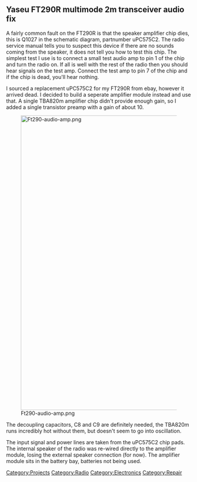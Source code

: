 == Yaseu FT290R multimode 2m transceiver audio fix ==

A fairly common fault on the FT290R is that the speaker amplifier chip dies, this is Q1027 in the schematic diagram, partnumber uPC575C2. The radio service manual tells you to suspect this device if there are no sounds coming from the speaker, it does not tell you how to test this chip. The simplest test I use is to connect a small test audio amp to pin 1 of the chip and turn the radio on. If all is well with the rest of the radio then you should hear signals on the test amp. Connect the test amp to pin 7 of the chip and if the chip is dead, you'll hear nothing.

I sourced a replacement uPC575C2 for my FT290R from ebay, however it arrived dead. I decided to build a seperate amplifier module instead and use that. A single TBA820m amplifier chip didn't provide enough gain, so I added a single transistor preamp with a gain of about 10.

[[Image:Ft290-audio-amp.png|thumb|800px]]

The decoupling capacitors, C8 and C9 are definitely needed, the TBA820m runs incredibly hot without them, but doesn't seem to go into oscillation.

The input signal and power lines are taken from the uPC575C2 chip pads. The internal speaker of the radio was re-wired directly to the amplifier module, losing the external speaker connection (for now). The amplifier module sits in the battery bay, batteries not being used.


[[Category:Projects]]
[[Category:Radio]]
[[Category:Electronics]]
[[Category:Repair]]
